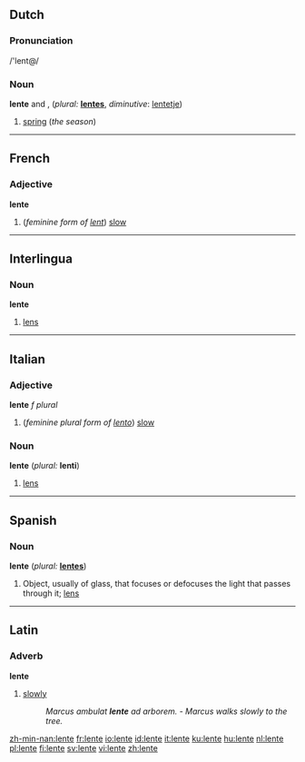 ==Dutch==
===Pronunciation===
/'lent@/

===Noun===
'''lente''' {{m}} and {{f}}, (''plural:'' '''[[lentes]]''', ''diminutive'': [[lentetje]])

# [[spring]] (''the season'')

----
==French==
===Adjective===
'''lente''' {{f}}

# (''feminine form of [[lent#French|lent]]'') [[slow]]

----
==Interlingua==
===Noun===
'''lente'''

# [[lens]]

----
==Italian==
===Adjective===
'''lente''' ''f plural''

# (''feminine plural form of [[lento#Italian|lento]]'') [[slow]]

===Noun===
'''lente''' {{f}} (''plural:'' '''lenti''')
# [[lens]]

----
==Spanish==
===Noun===
'''lente''' {{f}} (''plural:'' '''[[lentes]]''')

#Object, usually of glass, that focuses or defocuses the light that passes through it; [[lens]]

----
==Latin==
===Adverb===
'''lente'''

# [[slowly]]
#:''Marcus ambulat '''lente''' ad arborem.'' - ''Marcus walks slowly to the tree.''

[[zh-min-nan:lente]]
[[fr:lente]]
[[io:lente]]
[[id:lente]]
[[it:lente]]
[[ku:lente]]
[[hu:lente]]
[[nl:lente]]
[[pl:lente]]
[[fi:lente]]
[[sv:lente]]
[[vi:lente]]
[[zh:lente]]